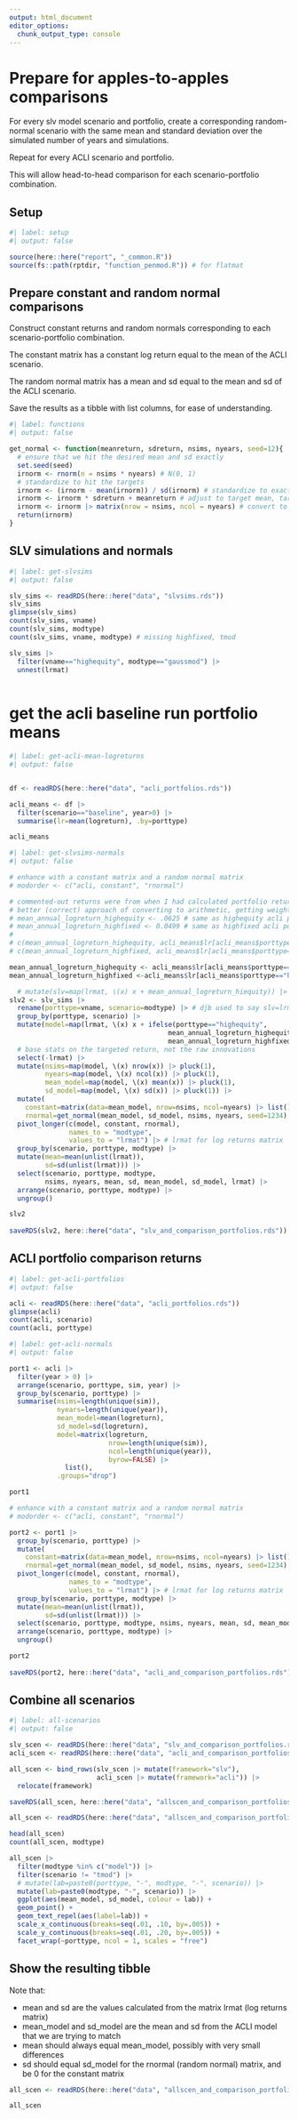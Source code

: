 ```yaml
---
output: html_document
editor_options: 
  chunk_output_type: console
---
```


# Prepare for apples-to-apples comparisons

For every slv model scenario and portfolio, create a corresponding random-normal scenario with the same mean and standard deviation over the simulated number of years and simulations.

Repeat for every ACLI scenario and portfolio.


This will allow head-to-head comparison for each scenario-portfolio combination.

## Setup

```r
#| label: setup
#| output: false

source(here::here("report", "_common.R"))
source(fs::path(rptdir, "function_penmod.R")) # for flatmat

```


## Prepare constant and random normal comparisons

Construct constant returns and random normals corresponding to each scenario-portfolio combination.

The constant matrix has a constant log return equal to the mean of the ACLI scenario.

The random normal matrix has a mean and sd equal to the mean and sd of the ACLI scenario.

Save the results as a tibble with list columns, for ease of understanding.

```r
#| label: functions
#| output: false

get_normal <- function(meanreturn, sdreturn, nsims, nyears, seed=12){
  # ensure that we hit the desired mean and sd exactly
  set.seed(seed)
  irnorm <- rnorm(n = nsims * nyears) # N(0, 1)
  # standardize to hit the targets
  irnorm <- (irnorm - mean(irnorm)) / sd(irnorm) # standardize to exactly mean 0, sd 1
  irnorm <- irnorm * sdreturn + meanreturn # adjust to target mean, target sd
  irnorm <- irnorm |> matrix(nrow = nsims, ncol = nyears) # convert to matrix
  return(irnorm)
}


```


## SLV simulations and normals


```r
#| label: get-slvsims
#| output: false

slv_sims <- readRDS(here::here("data", "slvsims.rds"))
slv_sims
glimpse(slv_sims)
count(slv_sims, vname)
count(slv_sims, modtype)
count(slv_sims, vname, modtype) # missing highfixed, tmod

slv_sims |> 
  filter(vname=="highequity", modtype=="gaussmod") |> 
  unnest(lrmat)
  
```


# get the acli baseline run portfolio means
```r
#| label: get-acli-mean-logreturns
#| output: false


df <- readRDS(here::here("data", "acli_portfolios.rds"))

acli_means <- df |> 
  filter(scenario=="baseline", year>0) |> 
  summarise(lr=mean(logreturn), .by=porttype)

acli_means

```


```r
#| label: get-slvsims-normals
#| output: false

# enhance with a constant matrix and a random normal matrix
# modorder <- c("acli, constant", "rnormal")

# commented-out returns were from when I had calculated portfolio returns using weighted log returns rather than the
# better (correct) approach of converting to arithmetic, getting weighted arithmetic portfolio return, then calc'ing port log return
# mean_annual_logreturn_highequity <- .0625 # same as highequity acli portfolio
# mean_annual_logreturn_highfixed <- 0.0499 # same as highfixed acli portfolio
# 
# c(mean_annual_logreturn_highequity, acli_means$lr[acli_means$porttype=="highequity"]) |> round(4)
# c(mean_annual_logreturn_highfixed, acli_means$lr[acli_means$porttype=="highfixed"]) |> round(4)

mean_annual_logreturn_highequity <- acli_means$lr[acli_means$porttype=="highequity"]
mean_annual_logreturn_highfixed <-acli_means$lr[acli_means$porttype=="highfixed"]

  # mutate(slv=map(lrmat, \(x) x + mean_annual_logreturn_hiequity)) |>  # add target mean annual log return to innovations
slv2 <- slv_sims |> 
  rename(porttype=vname, scenario=modtype) |> # djb used to say slv=lrmat -- why??
  group_by(porttype, scenario) |> 
  mutate(model=map(lrmat, \(x) x + ifelse(porttype=="highequity",
                                        mean_annual_logreturn_highequity,
                                        mean_annual_logreturn_highfixed))) |>  # add target mean annual log return to innovations
  # base stats on the targeted return, not the raw innovations
  select(-lrmat) |> 
  mutate(nsims=map(model, \(x) nrow(x)) |> pluck(1),
         nyears=map(model, \(x) ncol(x)) |> pluck(1),
         mean_model=map(model, \(x) mean(x)) |> pluck(1),
         sd_model=map(model, \(x) sd(x)) |> pluck(1)) |> 
  mutate(
    constant=matrix(data=mean_model, nrow=nsims, ncol=nyears) |> list(),
    rnormal=get_normal(mean_model, sd_model, nsims, nyears, seed=1234) |> list()) |> 
  pivot_longer(c(model, constant, rnormal),
               names_to = "modtype",
               values_to = "lrmat") |> # lrmat for log returns matrix
  group_by(scenario, porttype, modtype) |> 
  mutate(mean=mean(unlist(lrmat)),
         sd=sd(unlist(lrmat))) |> 
  select(scenario, porttype, modtype, 
         nsims, nyears, mean, sd, mean_model, sd_model, lrmat) |> 
  arrange(scenario, porttype, modtype) |> 
  ungroup()

slv2  
  
saveRDS(slv2, here::here("data", "slv_and_comparison_portfolios.rds"))

```


## ACLI portfolio comparison returns

```r
#| label: get-acli-portfolios
#| output: false

acli <- readRDS(here::here("data", "acli_portfolios.rds"))
glimpse(acli)
count(acli, scenario)
count(acli, porttype)

```


```r
#| label: get-acli-normals
#| output: false

port1 <- acli |> 
  filter(year > 0) |> 
  arrange(scenario, porttype, sim, year) |> 
  group_by(scenario, porttype) |> 
  summarise(nsims=length(unique(sim)),
            nyears=length(unique(year)),
            mean_model=mean(logreturn),
            sd_model=sd(logreturn),
            model=matrix(logreturn, 
                         nrow=length(unique(sim)),
                         ncol=length(unique(year)),
                         byrow=FALSE) |>
              list(),
            .groups="drop")

port1

# enhance with a constant matrix and a random normal matrix
# modorder <- c("acli, constant", "rnormal")

port2 <- port1 |> 
  group_by(scenario, porttype) |> 
  mutate(
    constant=matrix(data=mean_model, nrow=nsims, ncol=nyears) |> list(),
    rnormal=get_normal(mean_model, sd_model, nsims, nyears, seed=1234) |> list()) |> 
  pivot_longer(c(model, constant, rnormal),
               names_to = "modtype",
               values_to = "lrmat") |> # lrmat for log returns matrix
  group_by(scenario, porttype, modtype) |> 
  mutate(mean=mean(unlist(lrmat)),
         sd=sd(unlist(lrmat))) |> 
  select(scenario, porttype, modtype, nsims, nyears, mean, sd, mean_model, sd_model, lrmat) |> 
  arrange(scenario, porttype, modtype) |> 
  ungroup()

port2  
  
saveRDS(port2, here::here("data", "acli_and_comparison_portfolios.rds"))


```


## Combine all scenarios
```r
#| label: all-scenarios
#| output: false

slv_scen <- readRDS(here::here("data", "slv_and_comparison_portfolios.rds"))
acli_scen <- readRDS(here::here("data", "acli_and_comparison_portfolios.rds"))

all_scen <- bind_rows(slv_scen |> mutate(framework="slv"),
                      acli_scen |> mutate(framework="acli")) |> 
  relocate(framework)

saveRDS(all_scen, here::here("data", "allscen_and_comparison_portfolios.rds"))

all_scen <- readRDS(here::here("data", "allscen_and_comparison_portfolios.rds"))

head(all_scen)
count(all_scen, modtype)

all_scen |> 
  filter(modtype %in% c("model")) |>
  filter(scenario != "tmod") |> 
  # mutate(lab=paste0(porttype, "-", modtype, "-", scenario)) |>
  mutate(lab=paste0(modtype, "-", scenario)) |> 
  ggplot(aes(mean_model, sd_model, colour = lab)) +
  geom_point() +
  geom_text_repel(aes(label=lab)) +
  scale_x_continuous(breaks=seq(.01, .10, by=.005)) +
  scale_y_continuous(breaks=seq(.01, .20, by=.005)) +
  facet_wrap(~porttype, ncol = 1, scales = "free")

```



## Show the resulting tibble

Note that:

-   mean and sd are the values calculated from the matrix lrmat (log returns matrix)
-   mean_model and sd_model are the mean and sd from the ACLI model that we are trying to match
-   mean should always equal mean_model, possibly with very small differences
-   sd should equal sd_model for the rnormal (random normal) matrix, and be 0 for the constant matrix

```r

all_scen <- readRDS(here::here("data", "allscen_and_comparison_portfolios.rds"))

all_scen


```



